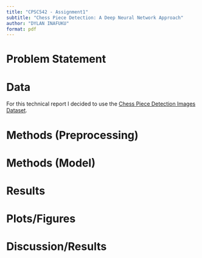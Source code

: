 ```yaml
---
title: "CPSC542 - Assignment1"
subtitle: "Chess Piece Detection: A Deep Neural Network Approach"
author: "DYLAN INAFUKU"
format: pdf
---
```

# Problem Statement

# Data 
For this technical report I decided to use the [Chess Piece Detection Images Dataset](https://www.kaggle.com/datasets/anshulmehtakaggl/chess-pieces-detection-images-dataset).

# Methods (Preprocessing)

# Methods (Model)

# Results

# Plots/Figures

# Discussion/Results
